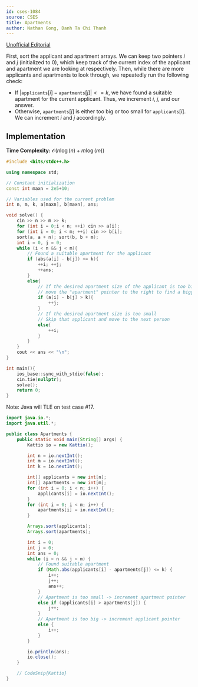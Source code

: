 ```yaml
---
id: cses-1084
source: CSES
title: Apartments
author: Nathan Gong, Danh Ta Chi Thanh
---
```


[Unofficial Editorial](https://codeforces.com/blog/entry/83295)

First, sort the applicant and apartment arrays. We can keep two pointers $i$ and
$j$ (initialized to 0), which keep track of the current index of the applicant
and apartment we are looking at respectively. Then, while there are more
applicants and apartments to look through, we repeatedly run the following
check:

- If $|\texttt{applicants}[i] - \texttt{apartments}[j]| <= k$, we have found a
  suitable apartment for the current applicant. Thus, we increment $i$, $j$, and
  our answer.
- Otherwise, $\texttt{apartments}[j]$ is either too big or too small for
  $\texttt{applicants}[i]$. We can increment $i$ and $j$ accordingly.

## Implementation

**Time Complexity:** $\mathcal{O}(n\log(n)+m\log(m))$

<LanguageSection>

<CPPSection>

```cpp
#include <bits/stdc++.h>

using namespace std;

// Constant initialization
const int maxn = 2e5+10;

// Variables used for the current problem
int n, m, k, a[maxn], b[maxn], ans;

void solve() {
	cin >> n >> m >> k;
	for (int i = 0;i < n; ++i) cin >> a[i];
	for (int i = 0; i < m; ++i) cin >> b[i];
	sort(a, a + n); sort(b, b + m);
	int i = 0, j = 0;
	while (i < n && j < m){
		// Found a suitable apartment for the applicant
		if (abs(a[i] - b[j]) <= k){
			++i; ++j;
			++ans;
		}
		else{
			// If the desired apartment size of the applicant is too big,
			// move the "apartment" pointer to the right to find a bigger one
			if (a[i] - b[j] > k){
				++j;
			}
			// If the desired apartment size is too small
			// Skip that applicant and move to the next person
			else{
				++i;
			}
		}
	}
	cout << ans << "\n";
}

int main(){
	ios_base::sync_with_stdio(false);
	cin.tie(nullptr);
	solve();
	return 0;
}
```

</CPPSection>

<JavaSection>

Note: Java will TLE on test case #17.

```java
import java.io.*;
import java.util.*;

public class Apartments {
	public static void main(String[] args) {
		Kattio io = new Kattio();

		int n = io.nextInt();
		int m = io.nextInt();
		int k = io.nextInt();

		int[] applicants = new int[n];
		int[] apartments = new int[m];
		for (int i = 0; i < n; i++) {
			applicants[i] = io.nextInt();
		}
		for (int i = 0; i < m; i++) {
			apartments[i] = io.nextInt();
		}

		Arrays.sort(applicants);
		Arrays.sort(apartments);

		int i = 0;
		int j = 0;
		int ans = 0;
		while (i < n && j < m) {
			// Found suitable apartment
			if (Math.abs(applicants[i] - apartments[j]) <= k) {
				i++;
				j++;
				ans++;
			}
			// Apartment is too small -> increment apartment pointer
			else if (applicants[i] > apartments[j]) {
				j++;
			}
			// Apartment is too big -> increment applicant pointer
			else {
				i++;
			}
		}

		io.println(ans);
		io.close();
	}

	// CodeSnip{Kattio}
}
```

</JavaSection>

</LanguageSection>
